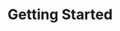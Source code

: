 
# Getting Started

<GuidesGrid title="Recommended Node.js Guides">
  <Guide
    href="/guides/getting-started/nodejs/serverless-rest-api-example"
    name="REST API"
    description="Use Nitric to build and deploy REST APIs for AWS, Azure or GCP"
  />
  <Guide
    href="/guides/getting-started/nodejs/serverless-api-with-planetscale-and-prisma"
    name="PlanetScale and Prisma"
    description="Add databases to your apps with Prisma and PlanetScale serverless database"
    pattern={2}
  />
  <Guide
    href="/guides/getting-started/nodejs/secure-api-auth0"
    name="Auth0 for API Security"
    description="Secure your Nitric APIs using Auth0"
    icon="user"
    pattern={3}
  />
  <Guide
    href="/guides/getting-started/nodejs/debugging"
    name="Debugging Applications"
    description="How to debug Nitric applications locally."
    icon="cog"
    pattern={4}
  />
</GuidesGrid>

<GuidesGrid title="Recommended Python Guides">
  <Guide
    href="/guides/getting-started/python/text-prediction"
    name="Predictive Text API using Tensorflow"
    description="Building serverless text prediction from training to deployment"
  />
  <Guide
    href="/guides/getting-started/python/create-histogram"
    name="Data visualization API"
    description="Building a data visualization API with Nitric"
    icon="user"
    pattern={3}
  />
  <Guide
    href="/guides/getting-started/python/serverless-rest-api-example"
    name="REST API"
    description="Use Nitric to build and deploy REST APIs for AWS, Azure or GCP"
    pattern={2}
  />
  <Guide
    href="/guides/getting-started/python/graphql"
    name="Building a GraphQL API with Nitric"
    description="Use Nitric to build and deploy GraphQL APIs for AWS, Azure or GCP"
    icon="cog"
    pattern={4}
  />
</GuidesGrid>
